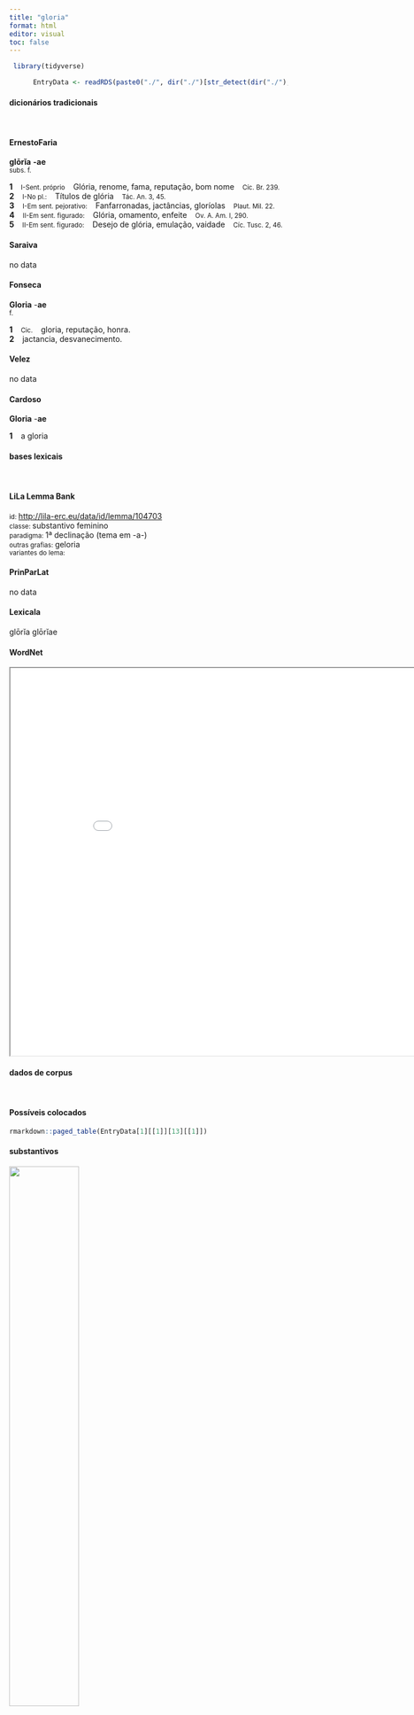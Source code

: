 ```yaml
---
title: "gloria"
format: html
editor: visual
toc: false
---
```



```r
 library(tidyverse) 

      EntryData <- readRDS(paste0("./", dir("./")[str_detect(dir("./"), "_xx103-108-111-114-105-97xx_.rds")]))

```


#### dicionários tradicionais

&emsp;




::: panel-tabset

#### ErnestoFaria

<b>glōrĭa</b> <b>-ae</b> <br> <small>subs. f.</small> <br> <small></small>   <p> <b>1</b> &ensp; <small>I-Sent. próprio</small> &ensp; Glória, renome, fama, reputação, bom nome &ensp; <small>Cíc. Br. 239.</small> <br> <b>2</b> &ensp; <small>I-No pl.:</small> &ensp; Títulos de glória &ensp; <small>Tác. An. 3, 45.</small> <br> <b>3</b> &ensp; <small>I-Em sent. pejorativo:</small> &ensp; Fanfarronadas, jactâncias, gloríolas &ensp; <small>Plaut. Mil. 22.</small> <br> <b>4</b> &ensp; <small>II-Em sent. figurado:</small> &ensp; Glória, omamento, enfeite &ensp; <small>Ov. A. Am. I, 290.</small> <br> <b>5</b> &ensp; <small>II-Em sent. figurado:</small> &ensp; Desejo de glória, emulação, vaidade &ensp; <small>Cíc. Tusc. 2, 46.</small> </p>




#### Saraiva

no data




#### Fonseca

<b>Gloria</b> -<b>ae</b> <br> <small>f.</small>   <p> <b>1</b> &ensp; <small>Cic.</small> &ensp; gloria, reputação, honra. <br> <b>2</b> &ensp; jactancia, desvanecimento. </p>




#### Velez

no data




#### Cardoso

<b>Gloria</b> -<b>ae</b>   <p> <b>1</b> &ensp; a gloria </p>


:::



#### bases lexicais

&emsp;






::: panel-tabset

#### LiLa Lemma Bank

<small> id: </small> <a href=' http://lila-erc.eu/data/id/lemma/104703 ' target="_blank"> http://lila-erc.eu/data/id/lemma/104703 </a> <br>
<small> classe: </small> substantivo feminino   <br>
<small> paradigma: </small> 1ª declinação (tema em -a-) <br>
<small> outras grafias: </small> geloria <br>
<small> variantes do lema: </small>  <br>





#### PrinParLat

no data




#### Lexicala

glōrĭa 
 glōrĭae




#### WordNet

<iframe width='900' height='700' src='Media/Tree__xx103-108-111-114-105-97xx__sem_type_lexemes_pt.html'>

</iframe>


:::



#### dados de corpus

&emsp;




::: panel-tabset

#### Possíveis colocados

```r

rmarkdown::paged_table(EntryData[1][[1]][13][[1]])

```


#### substantivos

![](./Media/wordcloud__xx103-108-111-114-105-97xx__BY_collocate_scoreSUBST.webp){width=50% fig-alt='This chart plots collocate by scoreSUBST, for the headword gloria here are all the values plotted: collocate: laus; scoreSUBST: 3. collocate: sempiternus; scoreSUBST: 0. collocate: consequor; scoreSUBST: 0. collocate: imperium; scoreSUBST: 2. collocate: uirtus; scoreSUBST: 2. collocate: uel; scoreSUBST: 0. collocate: bellum; scoreSUBST: 2. collocate: noster; scoreSUBST: 0. collocate: tantus; scoreSUBST: 0. collocate: meus; scoreSUBST: 0. collocate: suus; scoreSUBST: 0. collocate: magnus; scoreSUBST: 0'}




#### adjetivos

![](./Media/wordcloud__xx103-108-111-114-105-97xx__BY_collocate_scoreADJ.webp){width=50% fig-alt='This chart plots collocate by scoreADJ, for the headword gloria here are all the values plotted: collocate: laus; scoreADJ: 0. collocate: sempiternus; scoreADJ: 2. collocate: consequor; scoreADJ: 0. collocate: imperium; scoreADJ: 0. collocate: uirtus; scoreADJ: 0. collocate: uel; scoreADJ: 0. collocate: bellum; scoreADJ: 0. collocate: noster; scoreADJ: 0. collocate: tantus; scoreADJ: 0. collocate: meus; scoreADJ: 0. collocate: suus; scoreADJ: 0. collocate: magnus; scoreADJ: 2'}




#### verbos

![](./Media/wordcloud__xx103-108-111-114-105-97xx__BY_collocate_scoreVERBO.webp){width=50% fig-alt='This chart plots collocate by scoreVERBO, for the headword gloria here are all the values plotted: collocate: laus; scoreVERBO: 0. collocate: sempiternus; scoreVERBO: 0. collocate: consequor; scoreVERBO: 2. collocate: imperium; scoreVERBO: 0. collocate: uirtus; scoreVERBO: 0. collocate: uel; scoreVERBO: 0. collocate: bellum; scoreVERBO: 0. collocate: noster; scoreVERBO: 0. collocate: tantus; scoreVERBO: 0. collocate: meus; scoreVERBO: 0. collocate: suus; scoreVERBO: 0. collocate: magnus; scoreVERBO: 0'}




#### advérbios

![](./Media/wordcloud__xx103-108-111-114-105-97xx__BY_collocate_scoreADV.webp){width=50% fig-alt='This chart plots collocate by scoreADV, for the headword gloria here are all the values plotted: collocate: laus; scoreADV: 0. collocate: sempiternus; scoreADV: 0. collocate: consequor; scoreADV: 0. collocate: imperium; scoreADV: 0. collocate: uirtus; scoreADV: 0. collocate: uel; scoreADV: 0. collocate: bellum; scoreADV: 0. collocate: noster; scoreADV: 0. collocate: tantus; scoreADV: 0. collocate: meus; scoreADV: 0. collocate: suus; scoreADV: 0. collocate: magnus; scoreADV: 0'}




#### preposições e conjunções

![](./Media/wordcloud__xx103-108-111-114-105-97xx__BY_collocate_scoreFUNC.webp){width=50% fig-alt='This chart plots collocate by scoreFUNC, for the headword gloria here are all the values plotted: collocate: laus; scoreFUNC: 0. collocate: sempiternus; scoreFUNC: 0. collocate: consequor; scoreFUNC: 0. collocate: imperium; scoreFUNC: 0. collocate: uirtus; scoreFUNC: 0. collocate: uel; scoreFUNC: 0. collocate: bellum; scoreFUNC: 0. collocate: noster; scoreFUNC: 0. collocate: tantus; scoreFUNC: 0. collocate: meus; scoreFUNC: 0. collocate: suus; scoreFUNC: 0. collocate: magnus; scoreFUNC: 0'}


:::



::: panel-tabset

#### ExemplosTraduzidos

<p> nam omnes mirifice συμφιλοδοξοῦσιν <b>gloriae</b> meae <br> <small> Cic.Att.5.17.2 <br> pois todos maravilhosamente buscam o renome de minha glória. <small> [JDD] </small> </small> </p>
; <p> Catoni gladium adsertorem libertatis extorque magnam partem detraxeris <b>gloriae</b> <br> <small> Sen.Ep.13.14 <br> Tira de Catão a espada, defensora da liberdade: terás subtraído grande parte de sua glória. <small> [JDD] </small> </small> </p>
; <p> laudis auidi pecuniae liberales erant <b>gloriam</b> ingentem diuitias honestas uolebant <br> <small> Sal.Cat.7.6 <br> eram ávidos de louvor, generosos de dinheiro; queriam uma glória imensa, uma riqueza honrada. <small> [JDD] </small> </small> </p>
; <p> sed ciuitas incredibile memoratu est adepta libertate quantum breui creuerit tanta cupido <b>gloriae</b> incesserat <br> <small> Sal.Cat.7.3 <br> Mas é incrível de rememorar o quanto cresceu a cidade em pouco tempo, depois de consquistada a liberdade: tão grande desejo de glória a tinha invadido. <small> [JDD] </small> </small> </p>
; <p> Virtutis expers , verbis iactans <b>gloriam</b> , Ignotos fallit , notis est derisui . <br> <small> Phaed.1.11 <br> O desprovido de valor, quando alardeia com palavras sua glória, engana os desconhecidos; para os conhecidos, é motivo de zombaria. <small> [JDD] </small> </small> </p>
; <p> quod Lucceio scribis te nostram <b>gloriam</b> commendaturum et aedificium nostrum quod crebro invisis gratum <br> <small> Cic.Att.4.9.2 <br> Quanto ao que escreves que vais recomendar o meu elogio a Luceio e que visitas com frequência o meu prédio, agradeço. <small> [JDD] </small> </small> </p>
; <p> itaque illam tuam praeclarissimam et sapientissimam uocem inuitus audiui satis diu uel naturae uixi uel <b>gloriae</b> <br> <small> Cic.Marc.25 <br> Por isso ouvi contra a vontade aquela tua preclaríssima e sapientíssima palavra: “Por tempo suficiente vivi ou para a natureza ou para a glória.” <small> [JDD] </small> </small> </p>
; <p> ait ' quantoque animalia cedunt cuncta deo tanto minor est tua <b>gloria</b> nostra . ' [0] <br> <small> Ov.Met.1.464-5 <br> diz, e tanto quanto os animais todos cedem ao deus, a tua glória é menor que a nossa.” <small> [JDD, de outra edição] </small> </small> </p>
; <p> uerum illi delubra deorum pietate domos suas <b>gloria</b> decorabant neque uictis quicquam praeter iniuriae licentiam eripiebant <br> <small> Sal.Cat.12.4 <br> Eles, na verdade, decoravam os santuários dos deuses com sua piedade, suas casas com a glória, e não arrebatavam nada aos vencidos, exceto a liberdade de injúria. <small> [JDD] </small> </small> </p>
; <p> de uestri imperi dignitate atque <b>gloria</b> quoniam is est exorsus orationis meae uidete quem uobis animum suscipiendum putetis <br> <small> Cic.Man.11 <br> Vede que disposição de espírito vós achais que deve ser assumida por vós em relação à dignidade e gloria de vosso império, visto que esse é o exórdio de meu discurso. <small> [JDD] </small> </small> </p>
; <p> quantum nomen illius fuerit quantae opes quanta in omni genere bellorum <b>gloria</b> quanti honores populi Romani quanti senatus quanti tui quis ignorat <br> <small> Cic.Deiot.12 <br> Quem ignora quão grande foi o nome dele, quão grande o seu poder, quão grande sua glória em todo tipo de guerras, quão grandes as honras recebidas do povo romano, quão grandes recebidas do senado, quão grandes recebidas de ti? <small> [JDD] </small> </small> </p>
; <p> duo certe non praeteribo quae maxime occurrunt quorum alterum pertinet ad uirorum fortissimorum <b>gloriam</b> sempiternam alterum ad leniendum maerorem et luctum proximorum <br> <small> Cic.Phil.14.31.2 <br> Não vou passar em silêncio certamente duas coisas que mais me ocorrem: uma delas diz respeito à glória sempiterna dos homens valorosíssimos, a outra a mitigar a tristeza e o luto de seus próximos. <small> [JDD] </small> </small> </p>
; <p> haec se prima latrocinio abrupit Antoni haec tenuit Albam haec se ad Caesarem contulit hanc imitata quarta legio parem uirtutis <b>gloriam</b> consecuta est <br> <small> Cic.Phil.14.31.9 <br> Esta foi a primeira que se desvinculou do bando criminoso de Antônio; esta ocupou Alba; esta se passou para o lado de César; imitando esta, a quarta legião conseguiu uma glória semelhante de valor. <small> [JDD] </small> </small> </p>





#### Frequência por autor

![](./Media/barchart__xx103-108-111-114-105-97xx__lemma_BY_author_Frequencies.webp){width=50% fig-alt='This charts plots the frequency of lemma by author_Frequencies. The Sallustius subcorpus registers the highest normalized frequency, with the value of 17.62 and an absolute frequency of 19. The Phaedrus subcorpus follows, with a normalized frequency of 7.59 and an absolute frequency of 5. the subcorpus with the least normalized frequency is Suetonius with the normalized value of 0 and an absolute freqeuncy of 0. here are all the values: subcorpus: Caesar ; normalized frequency: 2 ; absolute frequency: 0.755344059218974. subcorpus: Cicero ; normalized frequency: 119 ; absolute frequency: 7.41322169893598. subcorpus: Horatius ; normalized frequency: 1 ; absolute frequency: 0.888020602077968. subcorpus: Ovidius ; normalized frequency: 1 ; absolute frequency: 1.71585449553878. subcorpus: Phaedrus ; normalized frequency: 5 ; absolute frequency: 7.59070897221801. subcorpus: Sallustius ; normalized frequency: 19 ; absolute frequency: 17.6235970689175. subcorpus: Seneca ; normalized frequency: 13 ; absolute frequency: 2.4262331796719. subcorpus: Suetonius ; normalized frequency: 0 ; absolute frequency: 0. subcorpus: Tacitus ; normalized frequency: 1 ; absolute frequency: 3.43288705801579. subcorpus: Vergilius ; normalized frequency: 0 ; absolute frequency: 0. subcorpus: Hieronymus ; normalized frequency: 0 ; absolute frequency: 0'}




#### Frequência por gênero

![](./Media/barchart__xx103-108-111-114-105-97xx__lemma_BY_genre_Frequencies.webp){width=50% fig-alt='This charts plots the frequency of lemma by genre_Frequencies. The Prosa.oratória subcorpus registers the highest normalized frequency, with the value of 9.22 and an absolute frequency of 96. The Prosa.histórica subcorpus follows, with a normalized frequency of 5.36 and an absolute frequency of 22. the subcorpus with the least normalized frequency is Poesia.épica with the normalized value of 0 and an absolute freqeuncy of 0. here are all the values: subcorpus: Prosa.histórica ; normalized frequency: 22 ; absolute frequency: 5.35553445799557. subcorpus: Prosa.filosófica ; normalized frequency: 24 ; absolute frequency: 3.9538063623334. subcorpus: Prosa.oratória ; normalized frequency: 96 ; absolute frequency: 9.21720929785988. subcorpus: Prosa.epistolográfica ; normalized frequency: 11 ; absolute frequency: 2.91475661782241. subcorpus: Poesia.lírica ; normalized frequency: 1 ; absolute frequency: 0.84125515268781. subcorpus: Poesia.didática ; normalized frequency: 6 ; absolute frequency: 5.08949020273136. subcorpus: Poesia.trágica ; normalized frequency: 1 ; absolute frequency: 0.868658790826963. subcorpus: Poesia.épica ; normalized frequency: 0 ; absolute frequency: 0. subcorpus: Prosa.ficcional ; normalized frequency: 0 ; absolute frequency: 0'}




#### Frequência por século

![](./Media/barchart__xx103-108-111-114-105-97xx__lemma_BY_period_Frequencies.webp){width=50% fig-alt='This charts plots the frequency of lemma by period_Frequencies. The I.a.C. subcorpus registers the highest normalized frequency, with the value of 6.56 and an absolute frequency of 141. The I.a.C. subcorpus follows, with a normalized frequency of 6.56 and an absolute frequency of 141. the subcorpus with the least normalized frequency is IV.d.C. with the normalized value of 0 and an absolute freqeuncy of 0. here are all the values: subcorpus: I.a.C. ; normalized frequency: 141 ; absolute frequency: 6.56271817547126. subcorpus: I.d.C. ; normalized frequency: 19 ; absolute frequency: 2.90653204834022. subcorpus: II.d.C. ; normalized frequency: 1 ; absolute frequency: 2.61780104712042. subcorpus: IV.d.C. ; normalized frequency: 0 ; absolute frequency: 0'}


:::

